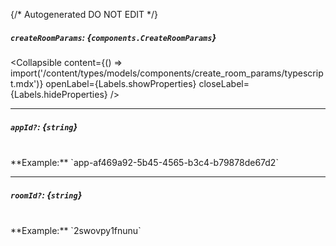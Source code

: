 {/* Autogenerated DO NOT EDIT  */}

##### `createRoomParams`: *{`components.CreateRoomParams`}*

<Collapsible content={() => import('/content/types/models/components/create_room_params/typescript.mdx')} openLabel={Labels.showProperties} closeLabel={Labels.hideProperties} />


---
##### `appId?`: *{`string`}*
<br/>
**Example:** `app-af469a92-5b45-4565-b3c4-b79878de67d2`

---
##### `roomId?`: *{`string`}*
<br/>
**Example:** `2swovpy1fnunu`


